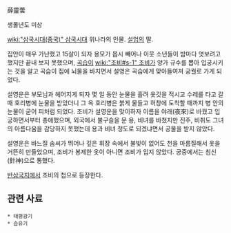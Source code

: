 薛靈蕓

생몰년도 미상

[[wiki:"삼국시대(중국)" 삼국시대]]  위나라의 인물. [[설업]]의 딸.

집안이 매우 가난했고 15살이 되자 용모가 몹시 빼어나 이웃 소년들이 밤마다 엿보려고 했지만 끝내 보지 못했으며, [[곡습]]이 [[wiki:"조비#s-1" 조비]]가 양가 규수를 뽑아 입궁시키는 것을 알고 곡습이 집에 뇌물을 바치면서 설영은 곡습에게 맞아들여져 궁궐로 가게 되었다.

설영운은 부모님과 헤어지게 되자 몇 일 동안 눈물을 흘려 옷깃을 적시고 수레를 타고 갈 때 호리병에 눈물을 받았더니 그 옥 호리병은 붉게 물들고 허창에 도착할 때까지 병 안의 눈물이 굳어 피처럼 되었다. 조비가 설영운을 맞이하자 이름을 야래(夜來)로 바꿨고 입궁하면서부터 총애했으며, 외국에서 불구슬을 문 용, 비녀를 바쳤지만 진주, 비취도 그녀의 아름다움을 감당하지 못했는데 용과 비녀 정도로 되겠냐면서 공물을 받지 않았다.

설영운은 바느질 솜씨가 뛰어나 깊은 휘장 속에서 불빛이 없어도 천을 마름질해서 옷을 거뜬히 만들었으며, 조비가 봉제한 옷이 아니면 조비가 입지 않았다. 궁중에서는 침신(針神)으로 통했다.

[[반삼국지]]에서 조비의 첩으로 등장한다.

== 관련 사료 ==
 * 태평광기
 * 습유기
